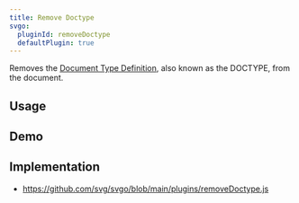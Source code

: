 ```yaml
---
title: Remove Doctype
svgo:
  pluginId: removeDoctype
  defaultPlugin: true
---
```


Removes the [Document Type Definition](https://en.wikipedia.org/wiki/Document_type_definition), also known as the DOCTYPE, from the document.

## Usage

<PluginUsage/>

## Demo

<PluginDemo/>

## Implementation

* https://github.com/svg/svgo/blob/main/plugins/removeDoctype.js
